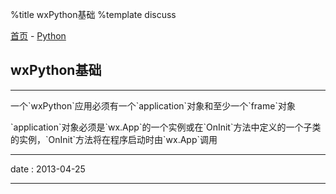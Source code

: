 %title wxPython基础
%template discuss

[[../../index|首页]] - [[index|Python]]
==wxPython基础==
----
一个`wxPython`应用必须有一个`application`对象和至少一个`frame`对象

`application`对象必须是`wx.App`的一个实例或在`OnInit`方法中定义的一个子类的实例，`OnInit`方法将在程序启动时由`wx.App`调用
----
<red>date</red> : 2013-04-25
----
